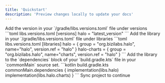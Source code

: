 ```yaml
---
title: 'Quickstart'
description: 'Preview changes locally to update your docs'
---
```


<Steps>
  <Step title="Step 1">
  Add the version in your `/gradle/libs.versions.toml` file under versions
    ```toml libs.versions.toml
    [versions]
    halo = "latest_version"
    ```
  </Step>
  <Step title="Step 2">
  Add the library in your `/gradle/libs.versions.toml` file under libraries
  ```toml libs.versions.toml
  [libraries]
  halo = { group = "org.bizilabs.halo", name="halo", version.ref = "halo" }
  halo-charts = { group = "org.bizilabs.halo", name="charts", version.ref = "halo" }
  ```
  </Step>
  <Step title="Step 3">
      Add the library to the `dependencies` block of your `build.gradle.kts` file in your `commonMain` source set.
      ```kotlin build.gradle.kts
      commonMain.dependencies {
          implementation(libs.halo)
          implementation(libs.halo.charts)
      }
      ```
  </Step>
  <Step title="Step 4">
      Sync project to continue
  </Step>
</Steps>
